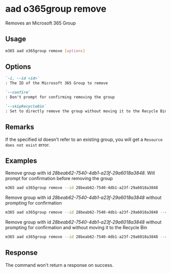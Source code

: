 
# aad o365group remove

Removes an Microsoft 365 Group

## Usage

```sh
m365 aad o365group remove [options]
```

## Options

```md definition-list
`-i, --id <id>`
: The ID of the Microsoft 365 Group to remove

`--confirm`
: Don't prompt for confirming removing the group

`--skipRecycleBin`
: Set to directly remove the group without moving it to the Recycle Bin
```

<Global />

## Remarks

If the specified _id_ doesn't refer to an existing group, you will get a `Resource does not exist` error.

## Examples

Remove group with id _28beab62-7540-4db1-a23f-29a6018a3848_. Will prompt for confirmation before removing the group

```sh
m365 aad o365group remove --id 28beab62-7540-4db1-a23f-29a6018a3848
```

Remove group with id _28beab62-7540-4db1-a23f-29a6018a3848_ without prompting for confirmation

```sh
m365 aad o365group remove --id 28beab62-7540-4db1-a23f-29a6018a3848 --confirm
```

Remove group with id _28beab62-7540-4db1-a23f-29a6018a3848_ without prompting for confirmation and without moving it to the Recycle Bin

```sh
m365 aad o365group remove --id 28beab62-7540-4db1-a23f-29a6018a3848 --confirm --skipRecycleBin
```

## Response

The command won't return a response on success.